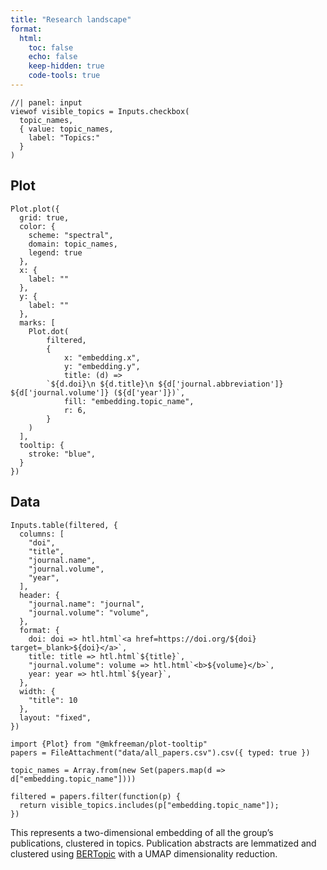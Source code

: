 ```yaml
---
title: "Research landscape"
format:
  html:
    toc: false
    echo: false
    keep-hidden: true
    code-tools: true
---
```

```ojs
//| panel: input
viewof visible_topics = Inputs.checkbox(
  topic_names,
  { value: topic_names,
    label: "Topics:"
  }
)
```

::: {.panel-tabset}

## Plot

```ojs
Plot.plot({
  grid: true,
  color: {
    scheme: "spectral",
    domain: topic_names,
    legend: true
  },
  x: {
    label: ""
  },
  y: {
    label: ""
  },
  marks: [
    Plot.dot(
        filtered,
        {
            x: "embedding.x",
            y: "embedding.y",
            title: (d) =>
        `${d.doi}\n ${d.title}\n ${d['journal.abbreviation']} ${d['journal.volume']} (${d['year']})`,
            fill: "embedding.topic_name",
            r: 6,
        }
    )
  ],
  tooltip: {
    stroke: "blue",
  }
})
```

## Data

```ojs
Inputs.table(filtered, {
  columns: [
    "doi",
    "title",
    "journal.name",
    "journal.volume",
    "year",
  ],
  header: {
    "journal.name": "journal",
    "journal.volume": "volume",
  },
  format: {
    doi: doi => htl.html`<a href=https://doi.org/${doi} target=_blank>${doi}</a>`,
    title: title => htl.html`${title}`,
    "journal.volume": volume => htl.html`<b>${volume}</b>`,
    year: year => htl.html`${year}`,
  },
  width: {
    "title": 10
  },
  layout: "fixed",
})
```

:::


```ojs
import {Plot} from "@mkfreeman/plot-tooltip"
papers = FileAttachment("data/all_papers.csv").csv({ typed: true })

topic_names = Array.from(new Set(papers.map(d => d["embedding.topic_name"])))

filtered = papers.filter(function(p) {
  return visible_topics.includes(p["embedding.topic_name"]);
})
```

:::{.callout-note}
This represents a two-dimensional embedding of all the group's publications, clustered in topics. Publication abstracts are lemmatized and clustered using [BERTopic](https://github.com/MaartenGr/BERTopic) with a UMAP dimensionality reduction.
:::